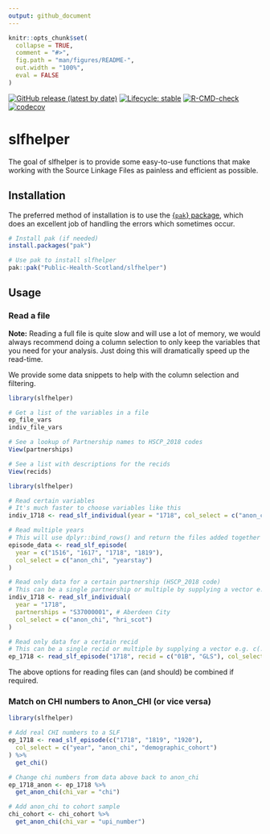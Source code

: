 ```yaml
---
output: github_document
---
```


<!-- README.md is generated from README.Rmd. Please edit that file -->

```r
knitr::opts_chunk$set(
  collapse = TRUE,
  comment = "#>",
  fig.path = "man/figures/README-",
  out.width = "100%",
  eval = FALSE
)
```

<!-- badges: start -->
[![GitHub release (latest by date)](https://img.shields.io/github/v/release/Public-Health-Scotland/slfhelper)](https://github.com/Public-Health-Scotland/slfhelper/releases/latest)
[![Lifecycle: stable](https://img.shields.io/badge/lifecycle-stable-brightgreen.svg)](https://lifecycle.r-lib.org/articles/stages.html#stable)
[![R-CMD-check](https://github.com/Public-Health-Scotland/slfhelper/actions/workflows/R-CMD-check.yaml/badge.svg)](https://github.com/Public-Health-Scotland/slfhelper/actions/workflows/R-CMD-check.yaml)
[![codecov](https://codecov.io/gh/Public-Health-Scotland/slfhelper/branch/production/graph/badge.svg?token=ev2n04MPNG)](https://codecov.io/gh/Public-Health-Scotland/slfhelper)
<!-- badges: end -->

# slfhelper

The goal of slfhelper is to provide some easy-to-use functions that make working with the Source Linkage Files as painless and efficient as possible.

## Installation

The preferred method of installation is to use the [{`pak`} package](https://pak.r-lib.org/), which does an excellent job of handling the errors which sometimes occur. 

```r
# Install pak (if needed)
install.packages("pak")

# Use pak to install slfhelper
pak::pak("Public-Health-Scotland/slfhelper")
```

## Usage

### Read a file

**Note:** Reading a full file is quite slow and will use a lot of memory, we would always recommend doing a column selection to only keep the variables that you need for your analysis. Just doing this will dramatically speed up the read-time.

We provide some data snippets to help with the column selection and filtering.

```r
library(slfhelper)

# Get a list of the variables in a file
ep_file_vars
indiv_file_vars

# See a lookup of Partnership names to HSCP_2018 codes
View(partnerships)

# See a list with descriptions for the recids
View(recids)
```


```r
library(slfhelper)

# Read certain variables
# It's much faster to choose variables like this
indiv_1718 <- read_slf_individual(year = "1718", col_select = c("anon_chi", "hri_scot"))

# Read multiple years
# This will use dplyr::bind_rows() and return the files added together as a single tibble
episode_data <- read_slf_episode(
  year = c("1516", "1617", "1718", "1819"),
  col_select = c("anon_chi", "yearstay")
)

# Read only data for a certain partnership (HSCP_2018 code)
# This can be a single partnership or multiple by supplying a vector e.g. c(...)
indiv_1718 <- read_slf_individual(
  year = "1718",
  partnerships = "S37000001", # Aberdeen City
  col_select = c("anon_chi", "hri_scot")
)

# Read only data for a certain recid
# This can be a single recid or multiple by supplying a vector e.g. c(...)
ep_1718 <- read_slf_episode("1718", recid = c("01B", "GLS"), col_select = c("anon_chi", "yearstay"))
```
The above options for reading files can (and should) be combined if required. 

### Match on CHI numbers to Anon_CHI (or vice versa)

```r
library(slfhelper)

# Add real CHI numbers to a SLF
ep_1718 <- read_slf_episode(c("1718", "1819", "1920"),
  col_select = c("year", "anon_chi", "demographic_cohort")
) %>%
  get_chi()

# Change chi numbers from data above back to anon_chi
ep_1718_anon <- ep_1718 %>%
  get_anon_chi(chi_var = "chi")

# Add anon_chi to cohort sample
chi_cohort <- chi_cohort %>%
  get_anon_chi(chi_var = "upi_number")
```
